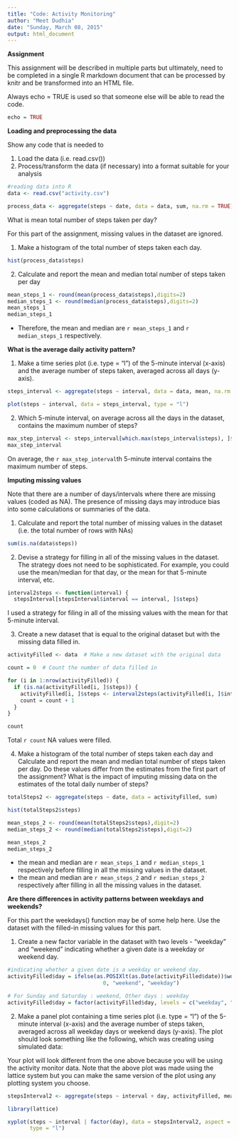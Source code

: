 ```yaml
---
title: "Code: Activity Monitoring"
author: "Meet Dudhia"
date: "Sunday, March 08, 2015"
output: html_document
---
```


**Assignment**

This assignment will be described in multiple parts but ultimately, need to be completed in a single R markdown document that can be processed by knitr and be transformed into an HTML file.

Always echo = TRUE is used so that someone else will be able to read the code.
```r
echo = TRUE
```

**Loading and preprocessing the data**

Show any code that is needed to

1. Load the data (i.e. read.csv())
2. Process/transform the data (if necessary) into a format suitable for your analysis
```r
#reading data into R
data <- read.csv("activity.csv")

process_data <- aggregate(steps ~ date, data = data, sum, na.rm = TRUE)
```

What is mean total number of steps taken per day?

For this part of the assignment, missing values in the dataset are ignored.

1. Make a histogram of the total number of steps taken each day.
```r
hist(process_data$steps)
```

2. Calculate and report the mean and median total number of steps taken per day
```r
mean_steps_1 <- round(mean(process_data$steps),digits=2)
median_steps_1 <- round(median(process_data$steps),digits=2)
mean_steps_1
median_steps_1
```

- Therefore, the mean and median are `r mean_steps_1` and `r median_steps_1` respectively.

**What is the average daily activity pattern?**

1. Make a time series plot (i.e. type = "l") of the 5-minute interval (x-axis) and the average number of steps taken, averaged across all days (y-axis).
```r
steps_interval <- aggregate(steps ~ interval, data = data, mean, na.rm = TRUE)

plot(steps ~ interval, data = steps_interval, type = "l")
```

2. Which 5-minute interval, on average across all the days in the dataset, contains the maximum number of steps?
```r
max_step_interval <- steps_interval[which.max(steps_interval$steps), ]$interval
max_step_interval 
```

On average, the `r max_step_interval`th  5-minute interval contains the maximum number of steps.


**Imputing missing values**

Note that there are a number of days/intervals where there are missing values (coded as NA). The presence of missing days may introduce bias into some calculations or summaries of the data.

1. Calculate and report the total number of missing values in the dataset (i.e. the total number of rows with NAs)
```r
sum(is.na(data$steps))
```

2. Devise a strategy for filling in all of the missing values in the dataset. The strategy does not need to be sophisticated. For example, you could use the mean/median for that day, or the mean for that 5-minute interval, etc.
```r
interval2steps <- function(interval) {
  stepsInterval[stepsInterval$interval == interval, ]$steps}
```
I used a strategy for filing in all of the missing values with the mean for that 5-minute interval.

3. Create a new dataset that is equal to the original dataset but with the missing data filled in.
```r
activityFilled <- data  # Make a new dataset with the original data

count = 0  # Count the number of data filled in

for (i in 1:nrow(activityFilled)) {
  if (is.na(activityFilled[i, ]$steps)) {
    activityFilled[i, ]$steps <- interval2steps(activityFilled[i, ]$interval)
    count = count + 1
  }
}

count
```
Total `r count` NA values were filled.


4. Make a histogram of the total number of steps taken each day and Calculate and report the mean and median total number of steps taken per day. Do these values differ from the estimates from the first part of the assignment? What is the impact of imputing missing data on the estimates of the total daily number of steps?
```r
totalSteps2 <- aggregate(steps ~ date, data = activityFilled, sum)

hist(totalSteps2$steps)
```

```r
mean_steps_2 <- round(mean(totalSteps2$steps),digit=2)
median_steps_2 <- round(median(totalSteps2$steps),digit=2)

mean_steps_2
median_steps_2
```
- the mean and median are `r mean_steps_1` and `r median_steps_1` respectively before filling in all the missing values in the dataset.
- the mean and median are `r mean_steps_2` and `r median_steps_2` respectively after filling in all the missing values in the dataset.

**Are there differences in activity patterns between weekdays and weekends?**

For this part the weekdays() function may be of some help here. Use the dataset with the filled-in missing values for this part.

1. Create a new factor variable in the dataset with two levels - "weekday" and "weekend" indicating whether a given date is a weekday or weekend day.
```r
#indicating whether a given date is a weekday or weekend day.
activityFilled$day = ifelse(as.POSIXlt(as.Date(activityFilled$date))$wday%%6 == 
                              0, "weekend", "weekday")

# For Sunday and Saturday : weekend, Other days : weekday
activityFilled$day = factor(activityFilled$day, levels = c("weekday", "weekend"))
```

2. Make a panel plot containing a time series plot (i.e. type = "l") of the 5-minute interval (x-axis) and the average number of steps taken, averaged across all weekday days or weekend days (y-axis). The plot should look something like the following, which was creating using simulated data:

Your plot will look different from the one above because you will be using the activity monitor data. Note that the above plot was made using the lattice system but you can make the same version of the plot using any plotting system you choose.

```r
stepsInterval2 <- aggregate(steps ~ interval + day, activityFilled, mean)

library(lattice)

xyplot(steps ~ interval | factor(day), data = stepsInterval2, aspect = 1/2, 
       type = "l")
```


